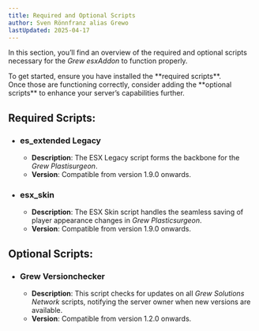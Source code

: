 ```yaml
---
title: Required and Optional Scripts
author: Sven Rönnfranz alias Grewo
lastUpdated: 2025-04-17
---
```


In this section, you’ll find an overview of the required and optional scripts necessary for the *Grew esxAddon* to function properly.
<Aside type="tip">
  To get started, ensure you have installed the **required scripts**.<br/>
  Once those are functioning correctly, consider adding the **optional scripts** to enhance your server’s capabilities further.
</Aside>

## Required Scripts:
- ### <a href="https://github.com/esx-framework/esx-legacy" target="_blank" style="text-decoration: none;">es_extended Legacy</a>
  - **Description**: The ESX Legacy script forms the backbone for the *Grew Plastisurgeon*.  
  - **Version**: Compatible from version 1.9.0 onwards.
  
- ### <a href="https://github.com/esx-framework/esx-legacy" target="_blank" style="text-decoration: none;">esx_skin</a>
  - **Description**: The ESX Skin script handles the seamless saving of player appearance changes in *Grew Plasticsurgeon*.  
  - **Version**: Compatible from version 1.9.0 onwards.


## Optional Scripts:
- ###  <a href="https://wiki.grew-solutions.de/grew_versionchecker/readme" target="_blank" style="text-decoration: none;">Grew Versionchecker</a>
  - **Description**: This script checks for updates on all *Grew Solutions Network* scripts, notifying the server owner when new versions are available.
  - **Version**: Compatible from version 1.2.0 onwards.
